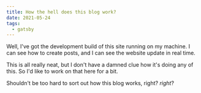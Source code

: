 ```yaml
---
title: How the hell does this blog work?
date: 2021-05-24
tags:
  - gatsby
---
```


Well, I've got the development build of this site running on my machine. I can see how to create posts, and I can see the website update in real time.

This is all really neat, but I don't have a damned clue how it's doing any of this. So I'd like to work on that here for a bit.

Shouldn't be too hard to sort out how this blog works, right? _right_?
